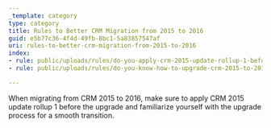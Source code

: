 ```yaml
---
_template: category
type: category
title: Rules to Better CRM Migration from 2015 to 2016
guid: e5b77c36-4f4d-49fb-8bc1-5a83857547af
uri: rules-to-better-crm-migration-from-2015-to-2016
index:
- rule: public/uploads/rules/do-you-apply-crm-2015-update-rollup-1-before-upgrading-to-2016/rule.mdx
- rule: public/uploads/rules/do-you-know-how-to-upgrade-crm-2015-to-2016/rule.mdx

---
```


When migrating from CRM 2015 to 2016, make sure to apply CRM 2015 update rollup 1 before the upgrade and familiarize yourself with the upgrade process for a smooth transition.
